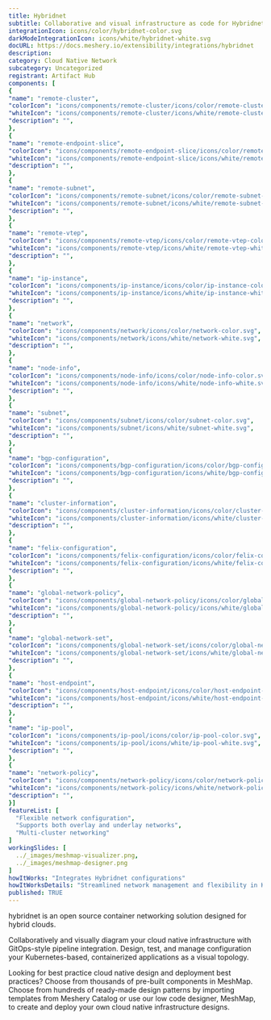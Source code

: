 ```yaml
---
title: Hybridnet
subtitle: Collaborative and visual infrastructure as code for Hybridnet
integrationIcon: icons/color/hybridnet-color.svg
darkModeIntegrationIcon: icons/white/hybridnet-white.svg
docURL: https://docs.meshery.io/extensibility/integrations/hybridnet
description: 
category: Cloud Native Network
subcategory: Uncategorized
registrant: Artifact Hub
components: [
{
"name": "remote-cluster",
"colorIcon": "icons/components/remote-cluster/icons/color/remote-cluster-color.svg",
"whiteIcon": "icons/components/remote-cluster/icons/white/remote-cluster-white.svg",
"description": "",
},
{
"name": "remote-endpoint-slice",
"colorIcon": "icons/components/remote-endpoint-slice/icons/color/remote-endpoint-slice-color.svg",
"whiteIcon": "icons/components/remote-endpoint-slice/icons/white/remote-endpoint-slice-white.svg",
"description": "",
},
{
"name": "remote-subnet",
"colorIcon": "icons/components/remote-subnet/icons/color/remote-subnet-color.svg",
"whiteIcon": "icons/components/remote-subnet/icons/white/remote-subnet-white.svg",
"description": "",
},
{
"name": "remote-vtep",
"colorIcon": "icons/components/remote-vtep/icons/color/remote-vtep-color.svg",
"whiteIcon": "icons/components/remote-vtep/icons/white/remote-vtep-white.svg",
"description": "",
},
{
"name": "ip-instance",
"colorIcon": "icons/components/ip-instance/icons/color/ip-instance-color.svg",
"whiteIcon": "icons/components/ip-instance/icons/white/ip-instance-white.svg",
"description": "",
},
{
"name": "network",
"colorIcon": "icons/components/network/icons/color/network-color.svg",
"whiteIcon": "icons/components/network/icons/white/network-white.svg",
"description": "",
},
{
"name": "node-info",
"colorIcon": "icons/components/node-info/icons/color/node-info-color.svg",
"whiteIcon": "icons/components/node-info/icons/white/node-info-white.svg",
"description": "",
},
{
"name": "subnet",
"colorIcon": "icons/components/subnet/icons/color/subnet-color.svg",
"whiteIcon": "icons/components/subnet/icons/white/subnet-white.svg",
"description": "",
},
{
"name": "bgp-configuration",
"colorIcon": "icons/components/bgp-configuration/icons/color/bgp-configuration-color.svg",
"whiteIcon": "icons/components/bgp-configuration/icons/white/bgp-configuration-white.svg",
"description": "",
},
{
"name": "cluster-information",
"colorIcon": "icons/components/cluster-information/icons/color/cluster-information-color.svg",
"whiteIcon": "icons/components/cluster-information/icons/white/cluster-information-white.svg",
"description": "",
},
{
"name": "felix-configuration",
"colorIcon": "icons/components/felix-configuration/icons/color/felix-configuration-color.svg",
"whiteIcon": "icons/components/felix-configuration/icons/white/felix-configuration-white.svg",
"description": "",
},
{
"name": "global-network-policy",
"colorIcon": "icons/components/global-network-policy/icons/color/global-network-policy-color.svg",
"whiteIcon": "icons/components/global-network-policy/icons/white/global-network-policy-white.svg",
"description": "",
},
{
"name": "global-network-set",
"colorIcon": "icons/components/global-network-set/icons/color/global-network-set-color.svg",
"whiteIcon": "icons/components/global-network-set/icons/white/global-network-set-white.svg",
"description": "",
},
{
"name": "host-endpoint",
"colorIcon": "icons/components/host-endpoint/icons/color/host-endpoint-color.svg",
"whiteIcon": "icons/components/host-endpoint/icons/white/host-endpoint-white.svg",
"description": "",
},
{
"name": "ip-pool",
"colorIcon": "icons/components/ip-pool/icons/color/ip-pool-color.svg",
"whiteIcon": "icons/components/ip-pool/icons/white/ip-pool-white.svg",
"description": "",
},
{
"name": "network-policy",
"colorIcon": "icons/components/network-policy/icons/color/network-policy-color.svg",
"whiteIcon": "icons/components/network-policy/icons/white/network-policy-white.svg",
"description": "",
}]
featureList: [
  "Flexible network configuration",
  "Supports both overlay and underlay networks",
  "Multi-cluster networking"
]
workingSlides: [
  ../_images/meshmap-visualizer.png,
  ../_images/meshmap-designer.png
]
howItWorks: "Integrates Hybridnet configurations"
howItWorksDetails: "Streamlined network management and flexibility in Kubernetes"
published: TRUE
---
```

<p>
hybridnet is an open source container networking solution designed for hybrid clouds.


</p>
<p>
    Collaboratively and visually diagram your cloud native infrastructure with GitOps-style pipeline integration. Design, test, and manage configuration your Kubernetes-based, containerized applications as a visual topology.
</p>
<p>
    Looking for best practice cloud native design and deployment best practices? Choose from thousands of pre-built components in MeshMap. Choose from hundreds of ready-made design patterns by importing templates from Meshery Catalog or use our low code designer, MeshMap, to create and deploy your own cloud native infrastructure designs.
</p>
